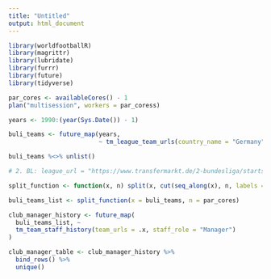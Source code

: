 ```yaml
---
title: "Untitled"
output: html_document
---
```


```r

library(worldfootballR)
library(magrittr)
library(lubridate)
library(furrr)
library(future)
library(tidyverse)


```

```r

par_cores <- availableCores() - 1
plan("multisession", workers = par_coress)

```

```r

years <- 1990:(year(Sys.Date()) - 1)

buli_teams <- future_map(years,
                         ~ tm_league_team_urls(country_name = "Germany", start_year = .x))

buli_teams %<>% unlist()

# 2. BL: league_url = "https://www.transfermarkt.de/2-bundesliga/startseite/wettbewerb/L2"

split_function <- function(x, n) split(x, cut(seq_along(x), n, labels = FALSE)) 

buli_teams_list <- split_function(x = buli_teams, n = par_cores)

```

```r

club_manager_history <- future_map(
  buli_teams_list, ~
  tm_team_staff_history(team_urls = .x, staff_role = "Manager")
)

club_manager_table <- club_manager_history %>% 
  bind_rows() %>% 
  unique()

```